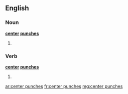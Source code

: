 ==English==
===Noun===
'''[[center]] [[punches]]'''
#{{plural of|center punch}}

===Verb===
'''[[center]] [[punches]]'''
#{{third-person singular of|center punch}}

[[ar:center punches]]
[[fr:center punches]]
[[mg:center punches]]